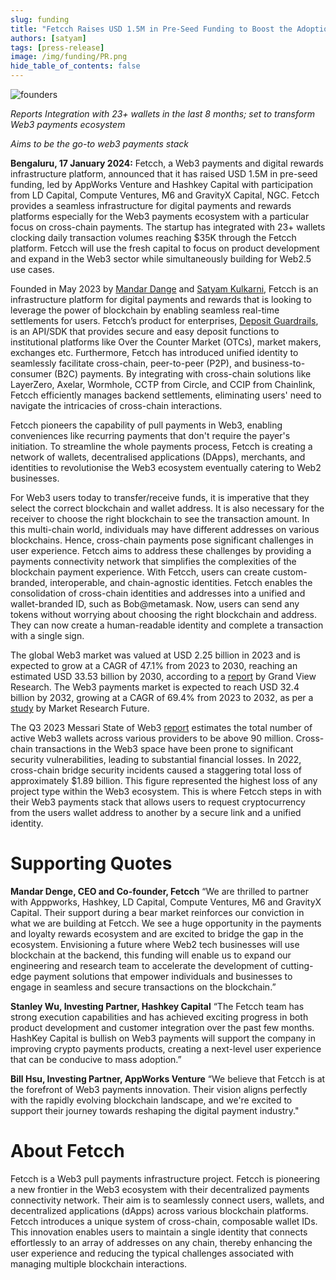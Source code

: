 ```yaml
---
slug: funding
title: "Fetcch Raises USD 1.5M in Pre-Seed Funding to Boost the Adoption of Web3 Payments and Rewards Infrastructure"
authors: [satyam]
tags: [press-release]
image: /img/funding/PR.png
hide_table_of_contents: false
---
```


![founders](/img/funding/founders.jpg)

*Reports Integration with 23+ wallets in the last 8 months; set to transform Web3 payments ecosystem*

*Aims to be the go-to web3 payments stack*

<!--truncate-->

**Bengaluru, 17 January 2024:** Fetcch, a Web3 payments and digital rewards infrastructure platform, announced that it has raised USD 1.5M in pre-seed funding, led by AppWorks Venture and Hashkey Capital with participation from LD Capital, Compute Ventures, M6 and GravityX Capital, NGC. Fetcch provides a seamless infrastructure for digital payments and rewards platforms especially for the Web3 payments ecosystem with a particular focus on cross-chain payments. The startup has integrated with 23+ wallets clocking daily transaction volumes reaching $35K through the Fetcch platform. Fetcch will use the fresh capital to focus on product development and expand in the Web3 sector while simultaneously building for Web2.5 use cases.

Founded in May 2023 by [Mandar Dange](https://www.linkedin.com/in/mandar-fetcch/) and [Satyam Kulkarni](https://www.linkedin.com/in/satyam-kulkarni/), Fetcch is an infrastructure platform for digital payments and rewards that is looking to leverage the power of blockchain by enabling seamless real-time settlements for users. Fetcch’s product for enterprises, [Deposit Guardrails](https://docs.fetcch.xyz/), is an API/SDK that provides secure and easy deposit functions to institutional platforms like Over the Counter Market (OTCs), market makers, exchanges etc. Furthermore, Fetcch has introduced unified identity to seamlessly facilitate cross-chain, peer-to-peer (P2P), and business-to-consumer (B2C) payments. By integrating with cross-chain solutions like LayerZero, Axelar, Wormhole, CCTP from Circle, and CCIP from Chainlink, Fetcch efficiently manages backend settlements, eliminating users' need to navigate the intricacies of cross-chain interactions.

Fetcch pioneers the capability of pull payments in Web3, enabling conveniences like recurring payments that don't require the payer's initiation. To streamline the whole payments process, Fetcch is creating a network of wallets, decentralised applications (DApps), merchants, and identities to revolutionise the Web3 ecosystem eventually catering to Web2 businesses. 

For Web3 users today to transfer/receive funds, it is imperative that they select the correct blockchain and wallet address. It is also necessary for the receiver to choose the right blockchain to see the transaction amount. In this multi-chain world, individuals may have different addresses on various blockchains. Hence, cross-chain payments pose significant challenges in user experience. Fetcch aims to address these challenges by providing a payments connectivity network that simplifies the complexities of the blockchain payment experience. With Fetcch, users can create custom-branded, interoperable, and chain-agnostic identities. Fetcch enables the consolidation of cross-chain identities and addresses into a unified and wallet-branded ID, such as Bob@metamask. Now, users can send any tokens without worrying about choosing the right blockchain and address. They can now create a human-readable identity and complete a transaction with a single sign. 

The global Web3 market was valued at USD 2.25 billion in 2023 and is expected to grow at a CAGR of 47.1% from 2023 to 2030, reaching an estimated USD 33.53 billion by 2030, according to a [report](https://www.grandviewresearch.com/industry-analysis/web-3-0-blockchain-market-report) by Grand View Research. The Web3 payments market is expected to reach USD 32.4 billion by 2032, growing at a CAGR of 69.4% from 2023 to 2032, as per a [study](https://www.grandviewresearch.com/industry-analysis/web-3-0-blockchain-market-report) by Market Research Future. 

The Q3 2023 Messari State of Web3 [report](https://messari.io/web3-data-collaboration) estimates the total number of active Web3 wallets across various providers to be above 90 million. Cross-chain transactions in the Web3 space have been prone to significant security vulnerabilities, leading to substantial financial losses. In 2022, cross-chain bridge security incidents caused a staggering total loss of approximately $1.89 billion. This figure represented the highest loss of any project type within the Web3 ecosystem. This is where Fetcch steps in with their Web3 payments stack that allows users to request cryptocurrency from the users wallet address to another by a secure link and a unified identity.  

# Supporting Quotes

**Mandar Denge, CEO and Co-founder, Fetcch**
“We are thrilled to partner with Apppworks, Hashkey, LD Capital, Compute Ventures, M6 and GravityX Capital. Their support during a bear market reinforces our conviction in what we are building at Fetcch. We see a huge opportunity in the payments and loyalty rewards ecosystem and are excited to bridge the gap in the ecosystem. Envisioning a future where Web2 tech businesses will use blockchain at the backend, this funding will enable us to expand our engineering and research team to accelerate the development of cutting-edge payment solutions that empower individuals and businesses to engage in seamless and secure transactions on the blockchain.”

**Stanley Wu, Investing Partner, Hashkey Capital**
“The Fetcch team has strong execution capabilities and has achieved exciting progress in both product development and customer integration over the past few months. HashKey Capital is bullish on Web3 payments will support the company in improving crypto payments products, creating a next-level user experience that can be conducive to mass adoption.”

**Bill Hsu, Investing Partner, AppWorks Venture**
“We believe that Fetcch is at the forefront of Web3 payments innovation. Their vision aligns perfectly with the rapidly evolving blockchain landscape, and we're excited to support their journey towards reshaping the digital payment industry."

# About Fetcch

Fetcch is a Web3 pull payments infrastructure project. Fetcch is pioneering a new frontier in the Web3 ecosystem with their decentralized payments connectivity network. Their aim is to seamlessly connect users, wallets, and decentralized applications (dApps) across various blockchain platforms. Fetcch introduces a unique system of cross-chain, composable wallet IDs. This innovation enables users to maintain a single identity that connects effortlessly to an array of addresses on any chain, thereby enhancing the user experience and reducing the typical challenges associated with managing multiple blockchain interactions.
